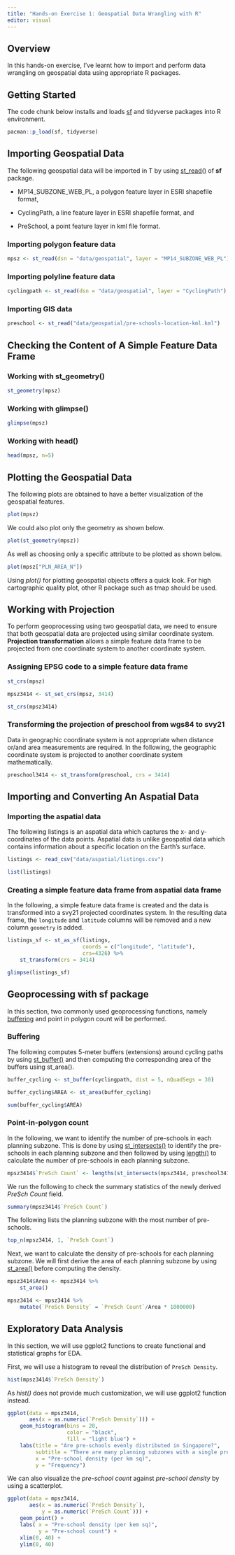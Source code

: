 ```yaml
---
title: "Hands-on Exercise 1: Geospatial Data Wrangling with R"
editor: visual
---
```


## Overview

In this hands-on exercise, I've learnt how to import and perform data wrangling on geospatial data using appropriate R packages.

## Getting Started

The code chunk below installs and loads [sf](https://r-spatial.github.io/sf/) and tidyverse packages into R environment.

```r
pacman::p_load(sf, tidyverse)
```

## Importing Geospatial Data

The following geospatial data will be imported in T by using [st_read()](https://r-spatial.github.io/sf/reference/st_read.html) of **sf** package.

-   MP14_SUBZONE_WEB_PL, a polygon feature layer in ESRI shapefile format,

-   CyclingPath, a line feature layer in ESRI shapefile format, and

-   PreSchool, a point feature layer in kml file format.

### Importing polygon feature data

```r
mpsz <- st_read(dsn = "data/geospatial", layer = "MP14_SUBZONE_WEB_PL")
```

### Importing polyline feature data

```r
cyclingpath <- st_read(dsn = "data/geospatial", layer = "CyclingPath")
```

### Importing GIS data

```r
preschool <- st_read("data/geospatial/pre-schools-location-kml.kml")
```

## Checking the Content of A Simple Feature Data Frame

### Working with st_geometry()

```r
st_geometry(mpsz)
```

### Working with glimpse()

```r
glimpse(mpsz)
```

### Working with head()

```r
head(mpsz, n=5)
```

## Plotting the Geospatial Data

The following plots are obtained to have a better visualization of the geospatial features.

```r
plot(mpsz)
```

We could also plot only the geometry as shown below.

```r
plot(st_geometry(mpsz))
```

As well as choosing only a specific attribute to be plotted as shown below.

```r
plot(mpsz["PLN_AREA_N"])
```

Using *plot()* for plotting geospatial objects offers a quick look. For high cartographic quality plot, other R package such as tmap should be used.

## Working with Projection

To perform geoprocessing using two geospatial data, we need to ensure that both geospatial data are projected using similar coordinate system. **Projection transformation** allows a simple feature data frame to be projected from one coordinate system to another coordinate system.

### Assigning EPSG code to a simple feature data frame

```r
st_crs(mpsz)
```

```r
mpsz3414 <- st_set_crs(mpsz, 3414)
```

```r
st_crs(mpsz3414)
```

### Transforming the projection of preschool from wgs84 to svy21

Data in geographic coordinate system is not appropriate when distance or/and area measurements are required. In the following, the geographic coordinate system is projected to another coordinate system mathematically.

```r
preschool3414 <- st_transform(preschool, crs = 3414)
```

## Importing and Converting An Aspatial Data

### Importing the aspatial data

The following listings is an aspatial data which captures the x- and y-coordinates of the data points. Aspatial data is unlike geospatial data which contains information about a specific location on the Earth's surface.

```r
listings <- read_csv("data/aspatial/listings.csv")
```

```r
list(listings)
```

### Creating a simple feature data frame from aspatial data frame

In the following, a simple feature data frame is created and the data is transformed into a svy21 projected coordinates system. In the resulting data frame, the `longitude` and `latitude` columns will be removed and a new column `geometry` is added.

```r
listings_sf <- st_as_sf(listings,
                        coords = c("longitude", "latitude"),
                        crs=4326) %>% 
    st_transform(crs = 3414)
```

```r
glimpse(listings_sf)
```

## Geoprocessing with sf package

In this section, two commonly used geoprocessing functions, namely [buffering](https://www.gislounge.com/buffers-in-gis/) and point in polygon count will be performed.

### Buffering

The following computes 5-meter buffers (extensions) around cycling paths by using [st_buffer()](https://r-spatial.github.io/sf/reference/geos_unary.html) and then computing the corresponding area of the buffers using st_area().

```r
buffer_cycling <- st_buffer(cyclingpath, dist = 5, nQuadSegs = 30)
```

```r
buffer_cycling$AREA <- st_area(buffer_cycling)
```

```r
sum(buffer_cycling$AREA)
```

### Point-in-polygon count

In the following, we want to identify the number of pre-schools in each planning subzone. This is done by using [st_intersects()](https://r-spatial.github.io/sf/reference/geos_binary_pred.html) to identify the pre-schools in each planning subzone and then followed by using [length()](https://www.rdocumentation.org/packages/base/versions/3.6.2/topics/length) to calculate the number of pre-schools in each planning subzone.

```r
mpsz3414$`PreSch Count` <- lengths(st_intersects(mpsz3414, preschool3414))
```

We run the following to check the summary statistics of the newly derived *PreSch Count* field.

```r
summary(mpsz3414$`PreSch Count`)
```

The following lists the planning subzone with the most number of pre-schools.

```r
top_n(mpsz3414, 1, `PreSch Count`)
```

Next, we want to calculate the density of pre-schools for each planning subzone. We will first derive the area of each planning subzone by using [st_area()](https://r-spatial.github.io/sf/reference/geos_measures.html) before computing the density.

```r
mpsz3414$Area <- mpsz3414 %>% 
    st_area()
```

```r
mpsz3414 <- mpsz3414 %>% 
    mutate(`PreSch Density` = `PreSch Count`/Area * 1000000)
```

## Exploratory Data Analysis

In this section, we will use ggplot2 functions to create functional and statistical graphs for EDA.

First, we will use a histogram to reveal the distribution of `PreSch Density`.

```r
hist(mpsz3414$`PreSch Density`)
```

As *hist()* does not provide much customization, we will use ggplot2 function instead.

```r
ggplot(data = mpsz3414,
       aes(x = as.numeric(`PreSch Density`))) +
    geom_histogram(bins = 20,
                   color = "black",
                   fill = "light blue") +
    labs(title = "Are pre-schools evenly distributed in Singapore?",
         subtitle = "There are many planning subzones with a single pre-school. On the other hand, \nthere are two planning subzones with at least 20 pre-schools.",
         x = "Pre-school density (per km sq)",
         y = "Frequency")
```

We can also visualize the *pre-school count* against *pre-school density* by using a scatterplot.

```r
ggplot(data = mpsz3414,
       aes(x = as.numeric(`PreSch Density`),
           y = as.numeric(`PreSch Count`))) +
    geom_point() +
    labs( x = "Pre-school density (per kem sq)",
          y = "Pre-school count") + 
    xlim(0, 40) +
    ylim(0, 40)
```

